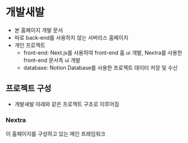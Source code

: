
# 개발새발

- 본 홈페이지 개발 문서
- 따로 back-end를 사용하지 않는 서버리스 홈페이지
- 개인 프로젝트
  - front-end: Next.js를 사용하여 front-end 홈 ui 개발, Nextra를 사용한 front-end 문서측 ui 개발
  - database: Notion Database를 사용한 프로젝트 데이터 저장 및 수신

## 프로젝트 구성

- 개발새발 아래와 같은 프로젝트 구조로 이루어짐

<FileTree>
  <FileTree.Folder name="개발새발" defaultOpen>
    <FileTree.Folder name="Nextra" />
  </FileTree.Folder>
</FileTree>

### Nextra

이 홈페이지를 구성하고 있는 메인 프레임워크
